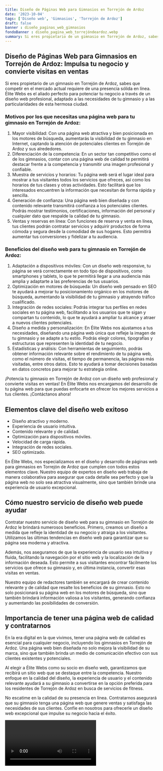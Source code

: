 ```yaml
---
title: Diseño de Páginas Web para Gimnasios en Torrejón de Ardoz
date: '2023-10-04'
tags: ['Diseño web', 'Gimnasios', 'Torrejón de Ardoz']
draft: false
banner : diseño_paginas_web_gimnasios
fondoBanner : diseño_pagina_web_torrejóndeardoz.webp
summary: Si eres propietario de un gimnasio en Torrejón de Ardoz, sabes que competir en el mercado actual requiere de una presencia sólida en línea. Élite Webs es el aliado perfecto para potenciar tu negocio a través de un diseño web profesional, adaptado a las necesidades de tu gimnasio y a las particularidades de esta hermosa ciudad.
---
```


## Diseño de Páginas Web para Gimnasios en Torrejón de Ardoz: Impulsa tu negocio y convierte visitas en ventas

Si eres propietario de un gimnasio en Torrejón de Ardoz, sabes que competir en el mercado actual requiere de una presencia sólida en línea. Élite Webs es el aliado perfecto para potenciar tu negocio a través de un diseño web profesional, adaptado a las necesidades de tu gimnasio y a las particularidades de esta hermosa ciudad.

### Motivos por los que necesitas una página web para tu gimnasio en Torrejón de Ardoz:
1. Mayor visibilidad: Con una página web atractiva y bien posicionada en los motores de búsqueda, aumentarás la visibilidad de tu gimnasio en Internet, captando la atención de potenciales clientes en Torrejón de Ardoz y sus alrededores.
2. Diferenciación de la competencia: En un sector tan competitivo como el de los gimnasios, contar con una página web de calidad te permitirá destacar frente a la competencia y transmitir una imagen profesional y confiable.
3. Muestra de servicios y horarios: Tu página web será el lugar ideal para mostrar a tus visitantes todos los servicios que ofreces, así como los horarios de tus clases y otras actividades. Esto facilitará que los interesados encuentren la información que necesitan de forma rápida y sencilla.
4. Generación de confianza: Una página web bien diseñada y con contenido relevante transmitirá confianza a los potenciales clientes. Podrás mostrar testimonios, certificaciones, información del personal y cualquier dato que respalde la calidad de tu gimnasio.
5. Ventas y reservas en línea: Con funciones de reserva y venta en línea, tus clientes podrán contratar servicios y adquirir productos de forma cómoda y segura desde la comodidad de sus hogares. Esto permitirá aumentar tus conversiones y fidelizar a tu audiencia.

### Beneficios del diseño web para tu gimnasio en Torrejón de Ardoz:
1. Adaptación a dispositivos móviles: Con un diseño web responsive, tu página se verá correctamente en todo tipo de dispositivos, como smartphones y tablets, lo que te permitirá llegar a una audiencia más amplia y adaptarte a las preferencias de tus usuarios.
2. Optimización en motores de búsqueda: Un diseño web pensado en SEO te ayudará a mejorar tu posicionamiento orgánico en los motores de búsqueda, aumentando la visibilidad de tu gimnasio y atrayendo tráfico cualificado.
3. Integración de redes sociales: Podrás integrar tus perfiles en redes sociales en tu página web, facilitando a los usuarios que te sigan y compartan tu contenido, lo que te ayudará a ampliar tu alcance y atraer a nuevos clientes potenciales.
4. Diseño a medida y personalización: En Élite Webs nos ajustamos a tus necesidades, diseñando una página web única que refleje la imagen de tu gimnasio y se adapte a tu estilo. Podrás elegir colores, tipografías y estructuras que representen la identidad de tu negocio.
5. Estadísticas y análisis: Con herramientas de seguimiento, podrás obtener información relevante sobre el rendimiento de tu página web, como el número de visitas, el tiempo de permanencia, las páginas más visitadas, entre otros datos. Esto te ayudará a tomar decisiones basadas en datos concretos para mejorar tu estrategia online.

¡Potencia tu gimnasio en Torrejón de Ardoz con un diseño web profesional y convierte visitas en ventas! En Élite Webs nos encargamos del desarrollo de tu página web para que puedas enfocarte en ofrecer los mejores servicios a tus clientes. ¡Contáctanos ahora!

<GifSeo />

<Cta />

## Elementos clave del diseño web exitoso

- Diseño atractivo y moderno.
- Experiencia de usuario intuitiva.
- Contenido relevante y de calidad.
- Optimización para dispositivos móviles.
- Velocidad de carga rápida.
- Integración de redes sociales.
- SEO optimizado.

En Élite Webs, nos especializamos en el diseño y desarrollo de páginas web para gimnasios en Torrejón de Ardoz que cumplen con todos estos elementos clave. Nuestro equipo de expertos en diseño web trabaja de manera colaborativa para asegurar que cada detalle sea perfecto y que la página web no solo sea atractiva visualmente, sino que también brinde una experiencia de usuario excepcional.

## Cómo nuestro servicio de diseño web puede ayudar

Contratar nuestro servicio de diseño web para su gimnasio en Torrejón de Ardoz le brindará numerosos beneficios. Primero, creamos un diseño a medida que refleje la identidad de su negocio y atraiga a los visitantes. Utilizamos las últimas tendencias en diseño web para garantizar que su página sea moderna y atractiva.

Además, nos aseguramos de que la experiencia de usuario sea intuitiva y fluida, facilitando la navegación por el sitio web y la localización de la información deseada. Esto permite a sus visitantes encontrar fácilmente los servicios que ofrece su gimnasio y, en última instancia, convertir esas visitas en ventas.

Nuestro equipo de redactores también se encargará de crear contenido relevante y de calidad que resalte los beneficios de su gimnasio. Esto no solo posicionará su página web en los motores de búsqueda, sino que también brindará información valiosa a los visitantes, generando confianza y aumentando las posibilidades de conversión.

## Importancia de tener una página web de calidad y contratarnos

En la era digital en la que vivimos, tener una página web de calidad es esencial para cualquier negocio, incluyendo los gimnasios en Torrejón de Ardoz. Una página web bien diseñada no solo mejora la visibilidad de su marca, sino que también brinda un medio de comunicación efectivo con sus clientes existentes y potenciales.

Al elegir a Élite Webs como su socio en diseño web, garantizamos que recibirá un sitio web que se destaque entre la competencia. Nuestro enfoque en la calidad del diseño, la experiencia de usuario y el contenido relevante ayudará a su gimnasio a convertirse en la opción preferida para los residentes de Torrejón de Ardoz en busca de servicios de fitness.

No escatime en la calidad de su presencia en línea. Contratarnos asegurará que su gimnasio tenga una página web que genere ventas y satisfaga las necesidades de sus clientes. Confíe en nosotros para ofrecerle un diseño web excepcional que impulse su negocio hacia el éxito.

<Video />

<CtaBot job='Gimnasios' city='Torrejón de Ardoz'/>

<Gmaps query='Torrejón de Ardoz+españa+maps' />
